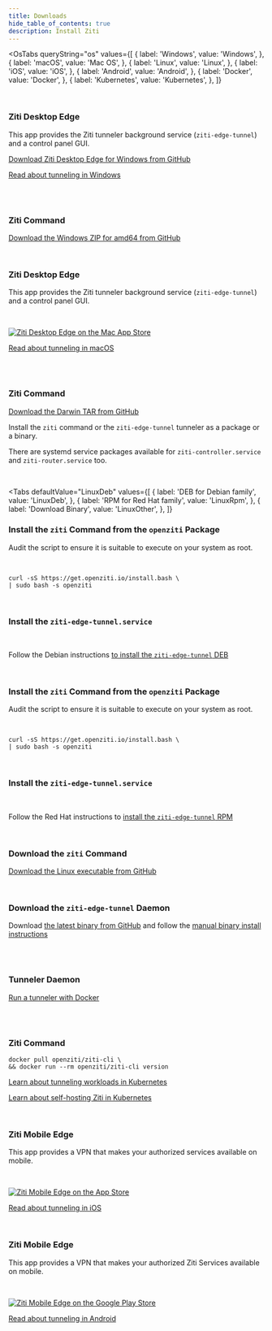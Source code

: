 ```yaml
---
title: Downloads
hide_table_of_contents: true
description: Install Ziti
---
```



<!-- the 'value' must match the osName detected by the OsTabs component -->

<OsTabs
  queryString="os"
  values={[
    { label: 'Windows', value: 'Windows', },
    { label: 'macOS', value: 'Mac OS', },
    { label: 'Linux', value: 'Linux', },
    { label: 'iOS', value: 'iOS', },
    { label: 'Android', value: 'Android', },
    { label: 'Docker', value: 'Docker', },
    { label: 'Kubernetes', value: 'Kubernetes', },
  ]}
>

<TabItem value="Windows">

<br/>

### Ziti Desktop Edge

This app provides the Ziti tunneler background service (`ziti-edge-tunnel`) and a control panel GUI.

[Download Ziti Desktop Edge for Windows from GitHub](https://github.com/openziti/desktop-edge-win/releases/latest)

[Read about tunneling in Windows](/reference/tunnelers/02-windows/index.md)

<br/><br/>

### Ziti Command
    
[Download the Windows ZIP for amd64 from GitHub](https://github.com/openziti/ziti/releases/latest)

</TabItem>

<TabItem value="Mac OS">

<br/>

### Ziti Desktop Edge

This app provides the Ziti tunneler background service (`ziti-edge-tunnel`) and a control panel GUI.

<br/>

[![Ziti Desktop Edge on the Mac App Store](/img/Mac_App_Store_Badge.svg)](https://apps.apple.com/app/id1460484572)

[Read about tunneling in macOS](/reference/tunnelers/04-macos.md)


<br/><br/>

### Ziti Command

[Download the Darwin TAR from GitHub](https://github.com/openziti/ziti/releases/latest)

</TabItem>

<!-- begin super-tab Linux -->
<TabItem value="Linux">

Install the `ziti` command or the `ziti-edge-tunnel` tunneler as a package or a binary.

There are systemd service packages available for `ziti-controller.service` and `ziti-router.service` too.

<br/>

<!-- begin Linux sub-tabs -->
<Tabs
    defaultValue="LinuxDeb"
    values={[
        { label: 'DEB for Debian family', value: 'LinuxDeb', },
        { label: 'RPM for Red Hat family', value: 'LinuxRpm', },
        { label: 'Download Binary', value: 'LinuxOther', },
    ]}
>

<!-- begin sub-tab deb -->
<TabItem value="LinuxDeb">

### Install the `ziti` Command from the `openziti` Package

Audit the script to ensure it is suitable to execute on your system as root.

<br/>

```text
curl -sS https://get.openziti.io/install.bash \
| sudo bash -s openziti
```

<br/>

### Install the `ziti-edge-tunnel.service`

<br/>

Follow the Debian instructions [to install the `ziti-edge-tunnel` DEB](/reference/tunnelers/60-linux/10-debian-package.mdx)

<br/>

<!-- end sub-tab deb -->

</TabItem>

<!-- begin sub-tab rpm -->
<TabItem value="LinuxRpm">

### Install the `ziti` Command from the `openziti` Package

Audit the script to ensure it is suitable to execute on your system as root.

<br/>

```text
curl -sS https://get.openziti.io/install.bash \
| sudo bash -s openziti
```

<br/>

### Install the `ziti-edge-tunnel.service`

<br/>

Follow the Red Hat instructions to [install the `ziti-edge-tunnel` RPM](/reference/tunnelers/60-linux/20-redhat-package.mdx)

<br/>

<!-- end sub-tab rpm -->
</TabItem>

<TabItem value="LinuxOther">

### Download the `ziti` Command

[Download the Linux executable from GitHub](https://github.com/openziti/ziti/releases/latest)

<br/>

### Download the `ziti-edge-tunnel` Daemon

Download [the latest binary from GitHub](https://github.com/openziti/ziti-tunnel-sdk-c/releases/latest/) and follow the [manual binary install instructions](/reference/tunnelers/60-linux/30-manual-installation.mdx)

<br/>

<!-- end LinuxOther sub-tab -->

</TabItem>

<!-- end Linux sub-tabs -->

</Tabs>

<!-- end super-tab Linux -->
</TabItem>

<TabItem value="Docker">

<br/>

### Tunneler Daemon

[Run a tunneler with Docker](/reference/tunnelers/70-docker/readme.mdx)

<br/><br/>

### Ziti Command

```text
docker pull openziti/ziti-cli \
&& docker run --rm openziti/ziti-cli version 
```

</TabItem>

<TabItem value="Kubernetes">

[Learn about tunneling workloads in Kubernetes](/reference/tunnelers/80-kubernetes/index.mdx)

[Learn about self-hosting Ziti in Kubernetes](/docs/category/kubernetes)

</TabItem>

<TabItem value="iOS">

<br/>

### Ziti Mobile Edge

This app provides a VPN that makes your authorized services available on mobile.

<br/>

[![Ziti Mobile Edge on the App Store](/img/App_Store_Badge.svg)](https://apps.apple.com/app/id1460484353)

[Read about tunneling in iOS](/reference/tunnelers/05-_iOS.md)

</TabItem>

<TabItem value="Android">

<br/>

### Ziti Mobile Edge

This app provides a VPN that makes your authorized Ziti Services available on mobile.

<br/>

[![Ziti Mobile Edge on the Google Play Store](/img/google-play-badge.svg)](https://play.google.com/store/apps/details?id=org.openziti.mobile)

[Read about tunneling in Android](/reference/tunnelers/03-android.md)

</TabItem>

</OsTabs>
